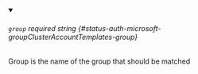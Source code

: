 
<details className="config-field" data-expandable="false" open>
<summary>

###### `group` <span className="config-field-required" data-required="true">required</span> <span className="config-field-type">string</span> <span className="config-field-default"></span> <span className="config-field-enum"></span> {#status-auth-microsoft-groupClusterAccountTemplates-group}

Group is the name of the group that should be matched

</summary>



</details>
